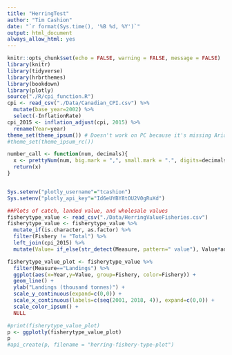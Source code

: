 ```yaml
---
title: "HerringTest"
author: "Tim Cashion"
date: "`r format(Sys.time(), '%B %d, %Y')`"
output: html_document
always_allow_html: yes
---
```


```r
knitr::opts_chunk$set(echo = FALSE, warning = FALSE, message = FALSE)
library(knitr) 
library(tidyverse)
library(hrbrthemes)
library(bookdown)
library(plotly)
source("./R/cpi_function.R")
cpi <- read_csv("./Data/Canadian_CPI.csv") %>% 
  mutate(base_year=2002) %>% 
  select(-InflationRate)
cpi_2015 <- inflation_adjust(cpi, 2015) %>% 
  rename(Year=year)
theme_set(theme_ipsum()) # Doesn't work on PC because it's missing Arial Narrow font.
#theme_set(theme_ipsum_rc())

number_call <- function(num, decimals){
  x <- prettyNum(num, big.mark = ",", small.mark = ".", digits=decimals) 
  return(x)
}


Sys.setenv("plotly_username"="tcashion")
Sys.setenv("plotly_api_key"="Id6eUYBY8tOU2V0gRuXd")

```


```r
##Plots of catch, landed value, and wholesale values
fisherytype_value <- read_csv("./Data/HerringValueFisheries.csv")
fisherytype_value <- fisherytype_value %>%
  mutate_if(is.character, as.factor) %>%
  filter(Fishery != "Total") %>% 
  left_join(cpi_2015) %>% 
  mutate(Value= if_else(str_detect(Measure, pattern=" value"), Value*adj_value, Value))

fisherytype_value_plot <- fisherytype_value %>%
  filter(Measure=="Landings") %>% 
  ggplot(aes(x=Year,y=Value, group=Fishery, color=Fishery)) +
  geom_line() +
  ylab("Landings (thousand tonnes)") + 
  scale_y_continuous(expand=c(0,0)) + 
  scale_x_continuous(labels=c(seq(2001, 2018, 4)), expand=c(0,0)) +
  scale_color_ipsum() + 
  NULL

#print(fisherytype_value_plot)
p <- ggplotly(fisherytype_value_plot)
p
#api_create(p, filename = "herring-fishery-type-plot")

```

